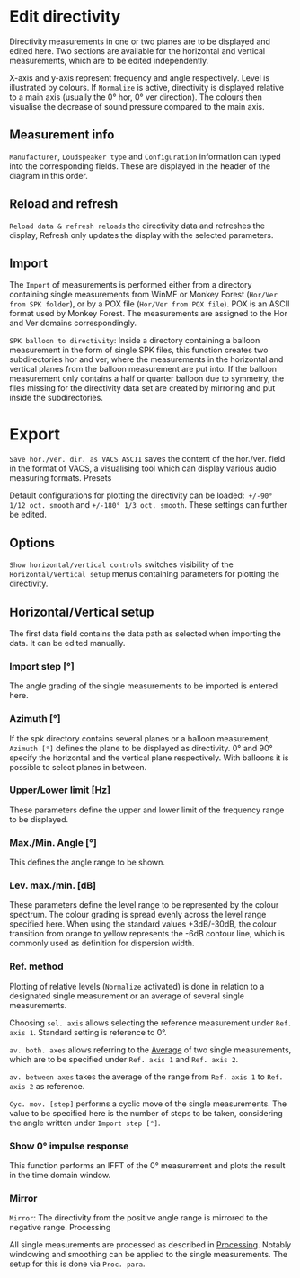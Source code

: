 # Edit directivity

Directivity measurements in one or two planes are to be displayed and edited here. Two sections are available for the horizontal and vertical measurements, which are to be edited independently.

X-axis and y-axis represent frequency and angle respectively. Level is illustrated by colours. If ``Normalize`` is active, directivity is displayed relative to a main axis (usually the 0° hor, 0° ver direction). The colours then visualise the decrease of sound pressure compared to the main axis.

## Measurement info

``Manufacturer``, ``Loudspeaker type`` and ``Configuration`` information can typed into the corresponding fields. These are displayed in the header of the diagram in this order.

## Reload and refresh

``Reload data & refresh reloads`` the directivity data and refreshes the display, Refresh only updates the display with the selected parameters.

## Import

The ``Import`` of measurements is performed either from a directory containing single measurements from WinMF or Monkey Forest (``Hor/Ver from SPK folder``), or by a POX file (``Hor/Ver from POX file``). POX is an ASCII format used by Monkey Forest. The measurements are assigned to the Hor and Ver domains correspondingly.

``SPK balloon to directivity``: Inside a directory containing a balloon measurement in the form of single SPK files, this function creates two subdirectories hor and ver, where the measurements in the horizontal and vertical planes from the balloon measurement are put into. If the balloon measurement only contains a half or quarter balloon due to symmetry, the files missing for the directivity data set are created by mirroring and put inside the subdirectories.

# Export

``Save hor./ver. dir. as VACS ASCII`` saves the content of the hor./ver. field in the format of VACS, a visualising tool which can display various audio measuring formats.
Presets

Default configurations for plotting the directivity can be loaded:`` +/-90° 1/12 oct. smooth`` and ``+/-180° 1/3 oct. smooth``. These settings can further be edited.

## Options

``Show horizontal/vertical controls`` switches visibility of the ``Horizontal/Vertical setup`` menus containing parameters for plotting the directivity.

## Horizontal/Vertical setup

The first data field contains the data path as selected when importing the data. It can be edited manually.

### Import step [°]

The angle grading of the single measurements to be imported is entered here.

### Azimuth [°]

If the spk directory contains several planes or a balloon measurement, ``Azimuth [°]`` defines the plane to be displayed as directivity. 0° and 90° specify the horizontal and the vertical plane respectively. With balloons it is possible to select planes in between.

### Upper/Lower limit [Hz]

These parameters define the upper and lower limit of the frequency range to be displayed.

### Max./Min. Angle [°]

This defines the angle range to be shown.

### Lev. max./min. [dB]

These parameters define the level range to be represented by the colour spectrum. The colour grading is spread evenly across the level range specified here. When using the standard values +3dB/-30dB, the colour transition from orange to yellow represents the -6dB contour line, which is commonly used as definition for dispersion width.

### Ref. method

Plotting of relative levels (``Normalize`` activated) is done in relation to a designated single measurement or an average of several single measurements.

Choosing ``sel. axis`` allows selecting the reference measurement under ``Ref. axis 1``. Standard setting is reference to 0°.

``av. both. axes`` allows referring to the [Average](/en/help/edit/channel-work/average) of two single measurements, which are to be specified under ``Ref. axis 1`` and ``Ref. axis 2``.

``av. between axes`` takes the average of the range from ``Ref. axis 1`` to ``Ref. axis 2`` as reference.

``Cyc. mov. [step]`` performs a cyclic move of the single measurements. The value to be specified here is the number of steps to be taken, considering the angle written under ``Import step [°]``.

### Show 0° impulse response

This function performs an IFFT of the 0° measurement and plots the result in the time domain window.

### Mirror

``Mirror``: The directivity from the positive angle range is mirrored to the negative range.
Processing

All single measurements are processed as described in [Processing](/en/help/adda/processing). Notably windowing and smoothing can be applied to the single measurements. The setup for this is done via ``Proc. para``.